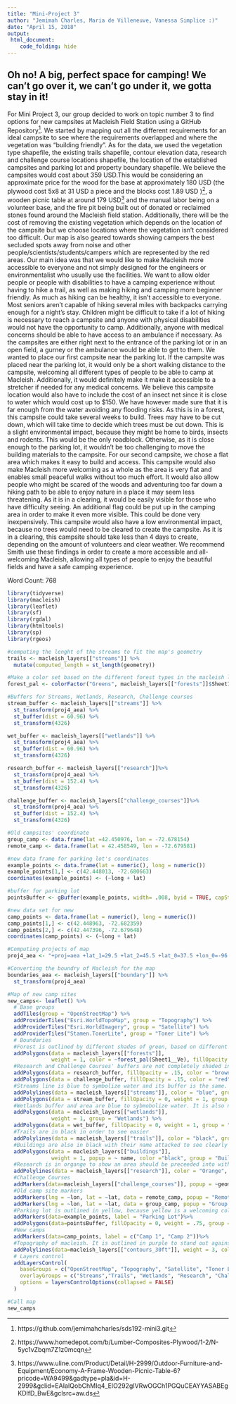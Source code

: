 ```yaml
---
title: "Mini-Project 3"
author: "Jemimah Charles, Maria de Villeneuve, Vanessa Simplice :)"
date: "April 15, 2018"
output: 
 html_document:
    code_folding: hide
---
```

## Oh no! A big, perfect space for camping! We can't go over it, we can't go under it, we gotta stay in it! 

For Mini Project 3, our group decided to work on topic number 3 to find options for new campsites at Macleish Field Station using a GitHub Repository[^1]. We started by mapping out all the different requirements for an ideal campsite to see where the requirements overlapped and where the vegetation was “building friendly”. As for the data, we used the vegetation type shapefile, the existing trails shapefile, contour elevation data, research and challenge course locations shapefile, the location of the established campsites and parking lot and property boundary shapefile. We believe the campsites would cost about 359 USD.This would be considering an approximate price for the wood for the base at approximately 180 USD (the plywood cost 5x8 at 31 USD a piece and the blocks cost 1.89 USD )[^2], a wooden picnic table at around 179 USD[^3] and the manual labor being on a volunteer base, and the fire pit being built out of donated or reclaimed stones found around the Macleish field station. Additionally, there will be the cost of removing the existing vegetation which depends on the location of the campsite but we choose locations where the vegetation isn’t considered too difficult. Our map is also geared towards showing campers the best secluded spots away from noise and other people/scientists/students/campers which are represented by the red areas. 
	Our main idea was that we would like to make Macleish more accessible to everyone and not simply designed for the engineers or environmentalist who usually use the facilities. We want to allow older people or people with disabilities to have a camping experience without having to hike a trail, as well as making hiking and camping more beginner friendly. As much as hiking can be healthy, it isn’t accessible to everyone. Most seniors aren’t capable of hiking several miles with backpacks carrying enough for a night’s stay. Children might be difficult to take if a lot of hiking is necessary to reach a campsite and anyone with physical disabilities would not have the opportunity to camp. Additionally, anyone with medical concerns should be able to have access to an ambulance if necessary. As the campsites are either right next to the entrance of the parking lot or in an open field, a gurney or the ambulance would be able to get to them. 
We wanted to place our first campsite near the parking lot. If the campsite was placed near the parking lot, it would only be a short walking distance to the campsite, welcoming all different types of people to be able to camp at Macleish. Additionally, it would definitely make it make it accessible to a stretcher if needed for any medical concerns. We believe this campsite location would also have to include the cost of an insect net since it is close to water which would cost up to $150. We have however made sure that it is far enough from the water avoiding any flooding risks. As this is in a forest, this campsite could take several weeks to build. Trees may have to be cut down, which will take time to decide which trees must be cut down. This is a slight environmental impact, because they might be home to birds, insects and rodents. This would be the only roadblock. Otherwise, as it is close enough to the parking lot, it wouldn’t be too challenging to move the building materials to the campsite. 
For our second campsite, we chose a flat area which makes it easy to build and access. This campsite would also make Macleish more welcoming as a whole as the area is very flat and enables small peaceful walks without too much effort. It would also allow people who might be scared of the woods and adventuring too far down a hiking path to be able to enjoy nature in a place it may seem less threatening. As it is in a clearing, it would be easily visible for those who have difficulty seeing. An additional flag could be put up in the camping area in order to make it even more visible. This could be done very inexpensively. This campsite would also have a low environmental impact, because no trees would need to be cleared to create the campsite. As it is in a clearing, this campsite should take less than 4 days to create, depending on the amount of volunteers and clear weather. 
	We recommend Smith use these findings in order to create a more accessible and all-welcoming Macleish, allowing all types of people to enjoy the beautiful fields and have a safe camping experience. 

Word Count: 768


[^1]: https://github.com/jemimahcharles/sds192-mini3.git
[^2]: https://www.homedepot.com/b/Lumber-Composites-Plywood/1-2/N-5yc1vZbqm7Z1z0mcqn
[^3]: https://www.uline.com/Product/Detail/H-2999/Outdoor-Furniture-and-Equipment/Economy-A-Frame-Wooden-Picnic-Table-6?pricode=WA9499&gadtype=pla&id=H-2999&gclid=EAIaIQobChMIq4_ElO292gIVRwOGCh1PGQuCEAYYASABEgKDlfD_BwE&gclsrc=aw.ds 

```r
library(tidyverse)
library(macleish)
library(leaflet)
library(sf)
library(rgdal)
library(htmltools)
library(sp)
library(rgeos)

#computing the lenght of the streams to fit the map's geometry
trails <- macleish_layers[["streams"]] %>%
  mutate(computed_length = st_length(geometry))

#Make a color set based on the different forest types in the macleish layer of forest
forest_pal <- colorFactor("Greens", macleish_layers[["forests"]]$Sheet1__Ve)

#Buffers for Streams, Wetlands, Research, Challenge courses
stream_buffer <- macleish_layers[["streams"]] %>%
  st_transform(proj4_aea) %>%
  st_buffer(dist = 60.96) %>%
  st_transform(4326)

wet_buffer <- macleish_layers[["wetlands"]] %>%
  st_transform(proj4_aea) %>%
  st_buffer(dist = 60.96) %>%
  st_transform(4326)

research_buffer <- macleish_layers[["research"]]%>%
  st_transform(proj4_aea) %>%
  st_buffer(dist = 152.4) %>%
  st_transform(4326)

challenge_buffer <- macleish_layers[["challenge_courses"]]%>%
  st_transform(proj4_aea) %>%
  st_buffer(dist = 152.4) %>%
  st_transform(4326)

#Old campsites' coordinate
group_camp <- data.frame(lat =42.450976, lon = -72.678154)
remote_camp <- data.frame(lat = 42.458549, lon = -72.679581)

#new data frame for parking lot's coordinates
example_points <- data.frame(lat = numeric(), long = numeric())
example_points[1,] <- c(42.448013, -72.680663)
coordinates(example_points) <- (~long + lat)

#buffer for parking lot
pointsBuffer <- gBuffer(example_points, width= .008, byid = TRUE, capStyle="ROUND", joinStyle="ROUND")

#new data set for new 
camp_points <- data.frame(lat = numeric(), long = numeric())
camp_points[1,] <- c(42.448963, -72.682359)
camp_points[2,] <- c(42.447396, -72.679648)
coordinates(camp_points) <- (~long + lat)

#Computing projects of map
proj4_aea <- "+proj=aea +lat_1=29.5 +lat_2=45.5 +lat_0=37.5 +lon_0=-96 +x_0=0 +y_0=0 +ellps=GRS80 +datum=NAD83 +units=m +no_defs"

#Converting the boundry of Macleish for the map
boundaries_aea <- macleish_layers[["boundary"]] %>%
  st_transform(proj4_aea)

#Map of new camp sites
new_camps<- leaflet() %>%
  # Base groups
  addTiles(group = "OpenStreetMap") %>%
  addProviderTiles("Esri.WorldTopoMap", group = "Topography") %>%
  addProviderTiles("Esri.WorldImagery", group = "Satellite") %>%
  addProviderTiles("Stamen.TonerLite", group = "Toner Lite") %>%
  # Boundaries
  #Forest is outlined by different shades of green, based on different forest type
  addPolygons(data = macleish_layers[["forests"]], 
              weight = 1, color = ~forest_pal(Sheet1__Ve), fillOpacity = 0.85, popup = ~ Sheet1__Na, group = "Forest") %>%
  #Research and Challenge Courses' buffers are not completely shaded in order to show the forest lines and topography lines
  addPolygons(data = research_buffer, fillOpacity = .15, color = "brown", weight = 1, group = "Research") %>%
  addPolygons(data = challenge_buffer, fillOpacity = .15, color = "red", weight = 1, group = "Challenge") %>%
  #Streams line is blue to symbolize water and its buffer is the same. It is not shaded in because it is still an area that can be used for the new campsite. 
  addPolylines(data = macleish_layers[["streams"]], color = "blue", group = "Streams")%>%
  addPolygons(data = stream_buffer, fillOpacity = 0, weight = 1, group = "Streams") %>%
  #Wetlands buffer and area are blue to sybmobolize water. It is also not shaded in because it is an area still capable of having a camp ground. 
  addPolygons(data = macleish_layers[["wetlands"]], 
              weight = 1, group = "Wetlands") %>%
  addPolygons(data = wet_buffer, fillOpacity = 0, weight = 1, group = "Wetlands") %>%
  #Trails are in black in order to see easier
  addPolylines(data = macleish_layers[["trails"]], color = "black", group = "Trails")%>%
  #Buildings are also in black with their name attacked to see clearly which they are. 
  addPolygons(data = macleish_layers[["buildings"]], 
              weight = 1, popup = ~ name, color ="black", group = "Buildings") %>%
  #Research is in organge to show an area should be preceeded into with caution
  addPolylines(data = macleish_layers[["research"]], color = "Orange", group = "Research")%>%
  #Challenge Courses
  addMarkers(data=macleish_layers[["challenge_courses"]], popup = ~geometry, label = "Challenge Course", group = "Challenge") %>%
  #Old camp site markers
  addMarkers(lng = ~lon, lat = ~lat, data = remote_camp, popup = "Remote Campsite") %>%
  addMarkers(lng = ~lon, lat = ~lat, data = group_camp, popup = "Group Campsite") %>%
  #Parking lot is outlined in yellow, because yellow is a welcoming color and will stand out against the other colors. 
  addMarkers(data=example_points, label = "Parking Lot")%>%
  addPolygons(data=pointsBuffer, fillOpacity = 0, weight = .75, group = "Parking Lot Boundary", color = "yellow")%>%
  #New camps
  addMarkers(data=camp_points, label = c("Camp 1", "Camp 2"))%>%
  #Topography of macleish. It is outlined in purple to stand out against the other colors, without drawing focus to it. 
  addPolylines(data=macleish_layers[["contours_30ft"]], weight = 3, color = "purple", group = "Topography of Macleish")%>%
  # Layers control
  addLayersControl(
    baseGroups = c("OpenStreetMap", "Topography", "Satellite", "Toner Lite"),
    overlayGroups = c("Streams","Trails", "Wetlands", "Research", "Challenge", "Topography of Macleish", "Forest", "Parking Lot Boundary"),
    options = layersControlOptions(collapsed = FALSE)
  )

#Call map
new_camps
```